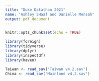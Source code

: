 ```yaml
---
title: "Duke Datathon 2021"
name: "Ashley SHaaf and Danielle Mensah"
output: pdf_document
---
```


```r
knitr::opts_chunk$set(echo = TRUE)
```


```r

library(foreign)
library(tidyverse)
library(dplyr)
library(inspectdf)
library(haven)

Taiwan <- read_sav("Taiwan v4.2.sav")
China <- read_sav("Mainland v4.2.sav")

```

